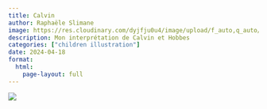 ```yaml
---
title: Calvin
author: Raphaële Slimane
image: https://res.cloudinary.com/dyjfju0u4/image/upload/f_auto,q_auto/v1757411560/calvinhobbes_ozuvpq.png
description: Mon interprétation de Calvin et Hobbes
categories: ["children illustration"]
date: 2024-04-18
format:
  html:
    page-layout: full
---
```


![](https://res.cloudinary.com/dyjfju0u4/image/upload/f_auto,q_auto/v1757411560/calvinhobbes_ozuvpq.png)

